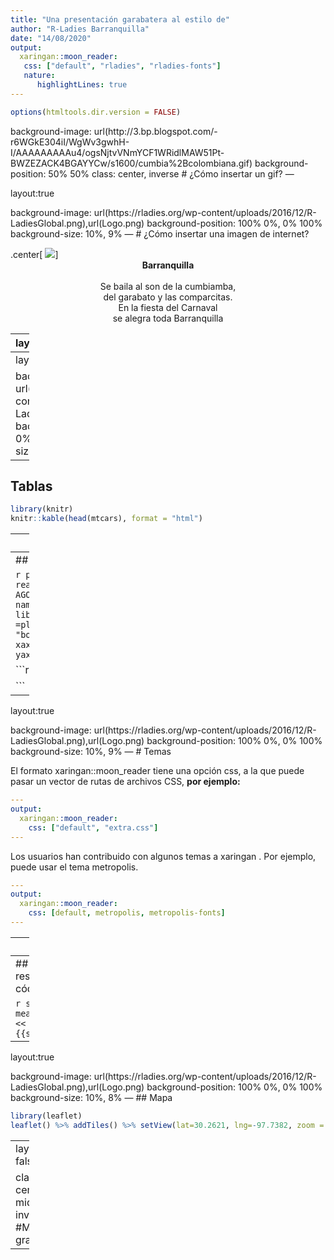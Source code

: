 ```yaml
---
title: "Una presentación garabatera al estilo de"
author: "R-Ladies Barranquilla"
date: "14/08/2020"
output:
  xaringan::moon_reader:
   css: ["default", "rladies", "rladies-fonts"]
   nature:
      highlightLines: true
---
```

```r
options(htmltools.dir.version = FALSE)
```


background-image: url(http://3.bp.blogspot.com/-r6WGkE304iI/WgWv3gwhH-I/AAAAAAAAAu4/ogsNjtvVNmYCF1WRidlMAW51Pt-BWZEZACK4BGAYYCw/s1600/cumbia%2Bcolombiana.gif)
background-position: 50% 50%
class: center, inverse
# ¿Cómo insertar un gif?
---

layout:true

background-image: url(https://rladies.org/wp-content/uploads/2016/12/R-LadiesGlobal.png),url(Logo.png)
background-position: 100% 0%, 0% 100%
background-size: 10%, 9% 
---
# ¿Cómo insertar una imagen de internet?

.center[
![](http://www.crespial.org/mapapci/img/pictures/colombia/barranquilla1.jpg)
]
<center>
<b>Barranquilla
</b>
</center>
<br/>
<center>
Se baila al son de la cumbiamba,
<br/>
del garabato y las comparcitas.
<br/>
En la fiesta del Carnaval
<br/>
se alegra toda Barranquilla
</center>
---
layout:false

#Doble columna 
.pull-left[
.center[
![](negrita.jpg)

]]

.pull-right[
<div style="text-align: justify">
La Negrita Puloy es el único símbolo femenino de las fiestas plenamente reconocido como tal. Este disfraz, en su aparente inocencia, trae consigo toda una historia de esclavitud, memoria de estereotipos propios de las comedias bufas cubanas y el minstrel show norteamericano. Solo que estas chicas no lo sabían mientras inventaban otra forma de hacer su carnaval.
</div>
<br>
<div style="text-align: justify">
Es como si la memoria cultural volviese disfrazada de otra manera a decirnos que miremos cómo nos comportamos aún en la actualidad cuando la «negrita» ya es otra forma de chica que ni barre ni trapea, pero que anda en tacones y con paraguas sexy.
</div>
]
---
layout:true

background-image: url(https://rladies.org/wp-content/uploads/2016/12/R-LadiesGlobal.png),url(Logo.png)
background-position: 100% 0%, 0% 100%
background-size: 10%, 9%
---
## Tablas
```r
library(knitr)
knitr::kable(head(mtcars), format = "html")
```
---
layout:true

background-image: url(https://rladies.org/wp-content/uploads/2016/12/R-LadiesGlobal.png),url(Logo.png)
background-position: 100% 0%, 0% 100%
background-size: 10%, 9%
---
## Gráficos

```r
plot<-read.csv("/home/karen/Escritorio/14-AGOST/Diapositiva/grafico.csv",sep=";")
names(plot)[1] <- "Ciudad"
library(plotly)
p1 <- plot_ly(data =plot, y=~Ventas,color =~Ciudad,type = "box")%>%
  layout(title="Ventas", xaxis=list(title='Ciudad'),
         yaxis=list(title='Ventas por ciudad'))
```

```r
p1

```

---
layout:true

background-image: url(https://rladies.org/wp-content/uploads/2016/12/R-LadiesGlobal.png),url(Logo.png)
background-position: 100% 0%, 0% 100%
background-size: 10%, 9%
---
# Temas

El formato xaringan::moon_reader tiene una  opción css, a la que puede pasar un vector de rutas de archivos CSS, **por ejemplo:**

```yaml
---
output:
  xaringan::moon_reader:
    css: ["default", "extra.css"]
---
```

Los usuarios han contribuido con algunos temas a xaringan . Por ejemplo, puede usar el tema metropolis.

```yaml
---
output:
  xaringan::moon_reader:
    css: [default, metropolis, metropolis-fonts]
---
```
---
layout:true

background-image: url(https://rladies.org/wp-content/uploads/2016/12/R-LadiesGlobal.png),url(Logo.png)
background-position: 100% 0%, 0% 100%
background-size: 10%, 9%

---
## Resumen y resaltado de código

```r
summary(cars)
mean(cars$speed)#<<
{{sd(cars$speed)}}
```

---
layout:true

background-image: url(https://rladies.org/wp-content/uploads/2016/12/R-LadiesGlobal.png),url(Logo.png)
background-position: 100% 0%, 0% 100%
background-size: 10%, 8% 
---
## Mapa
<style>
.html-widget {
    margin: auto;
}
</style>
```r
library(leaflet)
leaflet() %>% addTiles() %>% setView(lat=30.2621, lng=-97.7382, zoom = 17)
```
---
layout: false

class: center, middle, inverse
#Muchas gracias
---